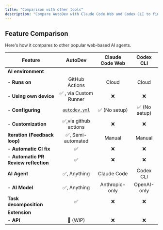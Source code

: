 ```yaml
---
title: "Comparison with other tools"
description: "Compare AutoDev with Claude Code Web and Codex CLI to find the best AI coding assistant for your workflow"
---
```


## Feature Comparison

Here's how it compares to other popular web-based AI agents.

| Feature                              |                          AutoDev                          | Claude Code Web |   Codex CLI   |
| ------------------------------------ | :-------------------------------------------------------: | :-------------: | :-----------: |
| **AI environment**                   |                                                           |                 |               |
| - **Runs on**                        |                      GitHub Actions                       |      Cloud      |     Cloud     |
| - **Using own device**               |                  ✅ , via Custom Runner                   |       ❌        |      ❌       |
| - **Configuring**                    | [`autodev.yml`](/autodev/getting-started/github-workflow) |  ✅ (No setup)  | ✅ (No setup) |
| - **Customization**                  |                   ✅,via github actions                   |       ❌        |      ❌       |
| **Iteration (Feedback loop)**        |                    ✅, Semi-automated                     |     Manual      |    Manual     |
| - **Automatic CI fix**               |                            ✅                             |       ❌        |      ❌       |
| - **Automatic PR Review reflection** |                            ✅                             |       ❌        |      ❌       |
| **AI Agent**                         |                       ✅, Anything                        |   Claude Code   |   Codex CLI   |
| - **AI Model**                       |                       ✅, Anything                        | Anthropic-only  |  OpenAI-only  |
| **Task decomposition**               |                            ✅                             |       ❌        |      ❌       |
| **Extension**                        |                                                           |                 |               |
| - **API**                            |                         🚧 (WIP)                          |       ❌        |      ❌       |
